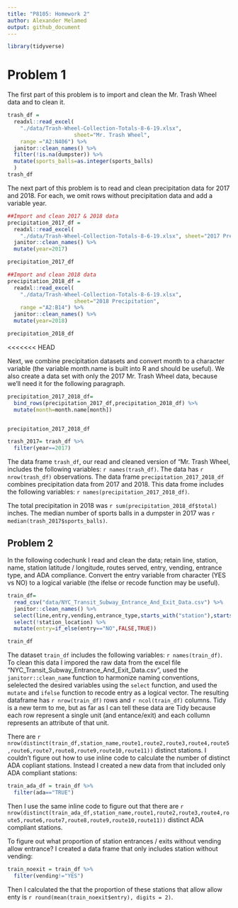 ```yaml
---
title: "P8105: Homework 2"
author: Alexander Melamed
output: github_document
---
```


```r
library(tidyverse)
```

# Problem 1
The first part of this problem is to import and clean the Mr. Trash Wheel data and to clean it. 
```r
trash_df = 
  readxl::read_excel(
    "./data/Trash-Wheel-Collection-Totals-8-6-19.xlsx", 
                     sheet="Mr. Trash Wheel", 
    range ="A2:N406") %>% 
  janitor::clean_names() %>% 
  filter(!is.na(dumpster)) %>% 
  mutate(sports_balls=as.integer(sports_balls)
  )
trash_df
```

The next part of this problem is to read and clean precipitation data for 2017 and 2018. For each, we omit rows without precipitation data and add a variable year. 

```r
##Import and clean 2017 & 2018 data
precipitation_2017_df = 
  readxl::read_excel(
    "./data/Trash-Wheel-Collection-Totals-8-6-19.xlsx", sheet="2017 Precipitation", range ="A2:B14") %>%
  janitor::clean_names() %>% 
  mutate(year=2017)

precipitation_2017_df

##Import and clean 2018 data
precipitation_2018_df = 
  readxl::read_excel(
    "./data/Trash-Wheel-Collection-Totals-8-6-19.xlsx", 
                     sheet="2018 Precipitation", 
    range ="A2:B14") %>%
  janitor::clean_names() %>% 
  mutate(year=2018)

precipitation_2018_df
```
<<<<<<< HEAD


Next, we combine precipitation datasets and convert month to a character variable (the variable month.name is built into R and should be useful). We also create a data set with only the 2017 Mr. Trash Wheel data, because we'll need it for the following paragraph. 

```r
precipitation_2017_2018_df=
  bind_rows(precipitation_2017_df,precipitation_2018_df) %>% 
  mutate(month=month.name[month])


precipitation_2017_2018_df

trash_2017= trash_df %>%
  filter(year==2017)
```


The data frame `trash_df`, our read and cleaned version of "Mr. Trash Wheel, includes the following variables: `r names(trash_df)`. The data has `r nrow(trash_df)` observations. The data frame `precipitation_2017_2018_df` combines precipitation data from 2017 and 2018. This data frome includes the following variables: `r names(precipitation_2017_2018_df)`.



The total precipitation in 2018 was `r sum(precipitation_2018_df$total)` inches. The median number of sports balls in a dumpster in 2017 was `r median(trash_2017$sports_balls)`.


## Problem 2

In the following codechunk I read and clean the data; retain line, station, name, station latitude / longitude, routes served, entry, vending, entrance type, and ADA compliance. Convert the entry variable from character (YES vs NO) to a logical variable (the ifelse or recode function may be useful).

```r
train_df=
  read_csv("data/NYC_Transit_Subway_Entrance_And_Exit_Data.csv") %>% 
  janitor::clean_names() %>% 
  select(line,entry,vending,entrance_type,starts_with("station"),starts_with("route"), ada) %>% 
  select(!station_location) %>% 
  mutate(entry=if_else(entry=="NO",FALSE,TRUE))

train_df
```


The dataset `train_df` includes the following variables: `r names(train_df)`. To clean this data I impored the raw data from the excel file "NYC_Transit_Subway_Entrance_And_Exit_Data.csv", used the `janitorr::clean_name` function to harmonize naming conventions, selelected the desired variables using the `select` function, and used the `mutate` and `ifelse` function to recode entry as a logical vector. The resulting dataframe has `r nrow(train_df)` rows and  `r ncol(train_df)` columns. Tidy is a new term to me, but as far as I can tell these data are Tidy because each row represent a single unit (and entance/exit) and each collumn represents an attribute of that unit. 

There are `r nrow(distinct(train_df,station_name,route1,route2,route3,route4,route5,route6,route7,route8,route9,route10,route11))` distinct stations. I couldn't figure out how to use inline code to calculate the number of distinct ADA copliant stations. Instead I created a new data from that included only ADA compliant stations:

```r
train_ada_df = train_df %>% 
  filter(ada=="TRUE")

```

Then I use the same inline code to figure out that there are `r nrow(distinct(train_ada_df,station_name,route1,route2,route3,route4,route5,route6,route7,route8,route9,route10,route11))` distinct ADA compliant stations. 

To figure out what proportion of station entrances / exits without vending allow entrance? I created a data frame that only includes station without vending:

```r
train_noexit = train_df %>% 
  filter(vending!="YES")
```

Then I calculated the that the proportion of these stations that allow allow enty is `r round(mean(train_noexit$entry), digits = 2)`.


